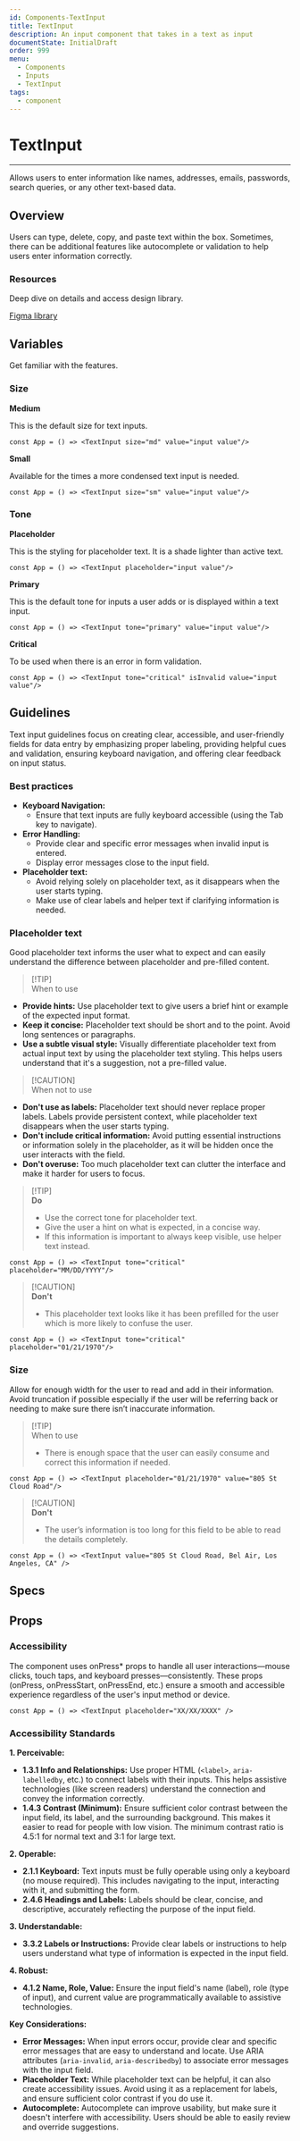 ```yaml
---
id: Components-TextInput
title: TextInput
description: An input component that takes in a text as input
documentState: InitialDraft
order: 999
menu:
  - Components
  - Inputs
  - TextInput
tags:
  - component
---
```


# TextInput
---

Allows users to enter information like names, addresses, emails, passwords, search queries, or any other text-based data.

## Overview

Users can type, delete, copy, and paste text within the box. Sometimes, there can be additional features like autocomplete or validation to help users enter information correctly.

### Resources

Deep dive on details and access design library.

[Figma library](https://www.figma.com/design/gHbAJGfcrCv7f2bgzUQgHq/NIMBUS-Guidelines?node-id=1696-48973&m=dev)

## Variables
Get familiar with the features. 

### Size

**Medium**

This is the default size for text inputs. 

```jsx-live
const App = () => <TextInput size="md" value="input value"/>
```

**Small**

Available for the times a more condensed text input is needed.

```jsx-live
const App = () => <TextInput size="sm" value="input value"/>
```

### Tone

**Placeholder**

This is the styling for placeholder text. It is a shade lighter than active text.

```jsx-live
const App = () => <TextInput placeholder="input value"/>
```

**Primary**

This is the default tone for inputs a user adds or is displayed within a text input.

```jsx-live
const App = () => <TextInput tone="primary" value="input value"/>
```

**Critical**

To be used when there is an error in form validation.

```jsx-live
const App = () => <TextInput tone="critical" isInvalid value="input value"/>
```

## Guidelines

Text input guidelines focus on creating clear, accessible, and user-friendly fields for data entry by emphasizing proper labeling, providing helpful cues and validation, ensuring keyboard navigation, and offering clear feedback on input status.

### Best practices

- **Keyboard Navigation:**
    - Ensure that text inputs are fully keyboard accessible (using the Tab key to navigate).
- **Error Handling:**
    - Provide clear and specific error messages when invalid input is entered.
    - Display error messages close to the input field.
- **Placeholder text:**
    - Avoid relying solely on placeholder text, as it disappears when the user starts typing.
    - Make use of clear labels and helper text if clarifying information is needed.

### Placeholder text

Good placeholder text informs the user what to expect and can easily understand the difference between placeholder and pre-filled content.

> [!TIP]\
> When to use

- **Provide hints:** Use placeholder text to give users a brief hint or example of the expected input format.
- **Keep it concise:** Placeholder text should be short and to the point. Avoid long sentences or paragraphs.
- **Use a subtle visual style:** Visually differentiate placeholder text from actual input text by using the placeholder text styling. This helps users understand that it's a suggestion, not a pre-filled value.  

> [!CAUTION]\
> When not to use

- **Don't use as labels:** Placeholder text should never replace proper labels. Labels provide persistent context, while placeholder text disappears when the user starts typing.  
- **Don't include critical information:** Avoid putting essential instructions or information solely in the placeholder, as it will be hidden once the user interacts with the field.  
- **Don't overuse:** Too much placeholder text can clutter the interface and make it harder for users to focus.

> [!TIP]\
> **Do**
>
> - Use the correct tone for placeholder text.
> - Give the user a hint on what is expected, in a concise way. 
> - If this information is important to always keep visible, use helper text instead.

```jsx-live
const App = () => <TextInput tone="critical" placeholder="MM/DD/YYYY"/>
```

> [!CAUTION]\
> **Don't**
>
> - This placeholder text looks like it has been prefilled for the user which is more likely to confuse the user. 

```jsx-live
const App = () => <TextInput tone="critical" placeholder="01/21/1970"/>
```

### Size

Allow for enough width for the user to read and add in their information. Avoid truncation if possible especially if the user will be referring back or needing to make sure there isn’t inaccurate information.  

> [!TIP]\
> When to use
> 
> - There is enough space that the user can easily consume and correct this information if needed.

```jsx-live
const App = () => <TextInput placeholder="01/21/1970" value="805 St Cloud Road"/>
```

> [!CAUTION]\
> **Don't**
>
> - The user’s information is too long for this field to be able to read the details completely.

```jsx-live
const App = () => <TextInput value="805 St Cloud Road, Bel Air, Los Angeles, CA" />
```

## Specs

## Props

<PropTable id="TextInput" />

### Accessibility

The component uses onPress* props to handle all user interactions—mouse clicks, touch taps, and keyboard presses—consistently.  These props (onPress, onPressStart, onPressEnd, etc.) ensure a smooth and accessible experience regardless of the user's input method or device.

```jsx-live
const App = () => <TextInput placeholder="XX/XX/XXXX" />
```

### Accessibility Standards

**1. Perceivable:**
  
- **1.3.1 Info and Relationships:** Use proper HTML (`<label>`, `aria-labelledby`, etc.) to connect labels with their inputs. This helps assistive technologies (like screen readers) understand the connection and convey the information correctly.
- **1.4.3 Contrast (Minimum):**  Ensure sufficient color contrast between the input field, its label, and the surrounding background. This makes it easier to read for people with low vision. The minimum contrast ratio is 4.5:1 for normal text and 3:1 for large text. 

**2. Operable:**

- **2.1.1 Keyboard:** Text inputs must be fully operable using only a keyboard (no mouse required). This includes navigating to the input, interacting with it, and submitting the form.
- **2.4.6 Headings and Labels:** Labels should be clear, concise, and descriptive, accurately reflecting the purpose of the input field.

**3. Understandable:**

- **3.3.2 Labels or Instructions:** Provide clear labels or instructions to help users understand what type of information is expected in the input field.

**4. Robust:**

- **4.1.2 Name, Role, Value:** Ensure the input field's name (label), role (type of input), and current value are programmatically available to assistive technologies.

**Key Considerations:**

- **Error Messages:** When input errors occur, provide clear and specific error messages that are easy to understand and locate. Use ARIA attributes (`aria-invalid`, `aria-describedby`) to associate error messages with the input field.
- **Placeholder Text:** While placeholder text can be helpful, it can also create accessibility issues. Avoid using it as a replacement for labels, and ensure sufficient color contrast if you do use it.  
- **Autocomplete:** Autocomplete can improve usability, but make sure it doesn't interfere with accessibility. Users should be able to easily review and override suggestions.